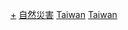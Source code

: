 {{commonscat|Natural disasters in Taiwan}}
{{Portal|台灣|災害}}
[[Category:台灣災難|+]]
[[Category:台灣地理|自然災害]]
[[Category:亚洲自然灾害|Taiwan]]
[[Category:各國自然災害|Taiwan]]